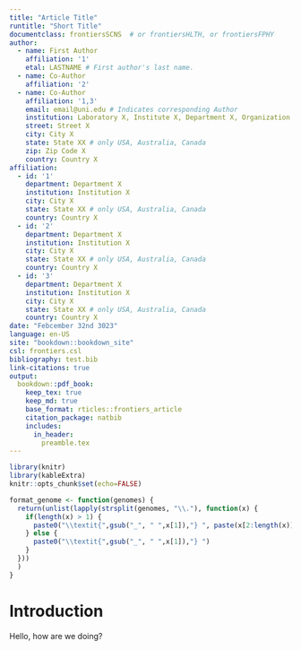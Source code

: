 ```yaml
---
title: "Article Title"
runtitle: "Short Title"
documentclass: frontiersSCNS  # or frontiersHLTH, or frontiersFPHY
author:
  - name: First Author
    affiliation: '1'
    etal: LASTNAME # First author's last name. 
  - name: Co-Author
    affiliation: '2'
  - name: Co-Author
    affiliation: '1,3'
    email: email@uni.edu # Indicates corresponding Author
    institution: Laboratory X, Institute X, Department X, Organization X
    street: Street X
    city: City X
    state: State XX # only USA, Australia, Canada
    zip: Zip Code X
    country: Country X
affiliation:
  - id: '1'
    department: Department X
    institution: Institution X
    city: City X
    state: State XX # only USA, Australia, Canada
    country: Country X
  - id: '2' 
    department: Department X
    institution: Institution X
    city: City X
    state: State XX # only USA, Australia, Canada
    country: Country X
  - id: '3' 
    department: Department X
    institution: Institution X
    city: City X
    state: State XX # only USA, Australia, Canada
    country: Country X
date: "Febcember 32nd 3023"
language: en-US
site: "bookdown::bookdown_site"
csl: frontiers.csl
bibliography: test.bib
link-citations: true
output:
  bookdown::pdf_book:
    keep_tex: true
    keep_md: true
    base_format: rticles::frontiers_article
    citation_package: natbib
    includes:
      in_header:
        preamble.tex
---
```


```r
library(knitr)
library(kableExtra)
knitr::opts_chunk$set(echo=FALSE)
```

```r
format_genome <- function(genomes) {
  return(unlist(lapply(strsplit(genomes, "\\."), function(x) { 
    if(length(x) > 1) {
      paste0("\\textit{",gsub("_", " ",x[1]),"} ", paste(x[2:length(x)], collapse="."))
    } else {
      paste0("\\textit{",gsub("_", " ",x[1]),"} ")
    }
  }))
  )
}
```

\begin{abstract}

Abstract length and content varies depending on article type. Refer to 
\url{http://www.frontiersin.org/about/AuthorGuidelines} for abstract requirement
and length according to article type.

%All article types: you may provide up to 8 keywords; at least 5 are mandatory.
\tiny
 \keyFont{ \section{Keywords:} Text Text Text Text Text Text Text Text } 

\end{abstract}

# Introduction
Hello, how are we doing?

